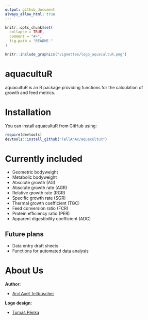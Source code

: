 ```yaml
---
output: github_document
always_allow_html: true
---
```


<!-- README.md is generated from README.Rmd. Please edit that file -->

```r
knitr::opts_chunk$set(
  collapse = TRUE,
  comment = "#>",
  fig.path = "README-"
)
```

```r
knitr::include_graphics("vignettes/logo_aquacultuR.png")
```



# aquacultuR
aquacultuR is an R package providing functions for the calculation of growth and feed metrics.



# Installation
You can install aquacultuR from GitHub using:

```r
require(devtools)
devtools::install_github("TellAnAx/aquacultuR")
```





# Currently included
- Geometric bodyweight
- Metabolic bodyweight
- Absolute growth (AG)
- Absolute growth rate (AGR)
- Relative growth rate (RGR)
- Specific growth rate (SGR)
- Thermal growth coefficient (TGC)
- Feed conversion ratio (FCR)
- Protein efficiency ratio (PER)
- Apparent digestibility coefficient (ADC)



## Future plans
- Data entry draft sheets
- Functions for automated data analysis





# About Us

**Author:**

-   [Anıl Axel Tellbüscher](https://anil.tellbuescher.online)


**Logo design:**

-   [Tomáš Pěnka](https://www.linkedin.com/in/tomáš-pěnka-a25866287/)

